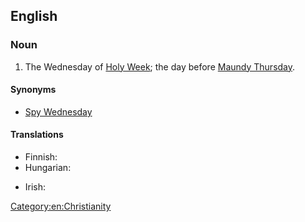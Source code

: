 ==English==
{{wikipedia}}

===Noun===
{{en-noun|head=[[Holy]] [[Wednesday]]}}

# The Wednesday of [[Holy Week]]; the day before [[Maundy Thursday]].

====Synonyms====
* [[Spy Wednesday]]

====Translations====
{{trans-top|day}}
* Finnish: {{t-|fi|kellokeskiviikko}}
* Hungarian: {{t-|hu|nagyszerda}}
{{trans-mid}}
* Irish: {{t|ga|Céadaoin an Bhraith|f}}
{{trans-bottom}}

[[Category:en:Christianity]]